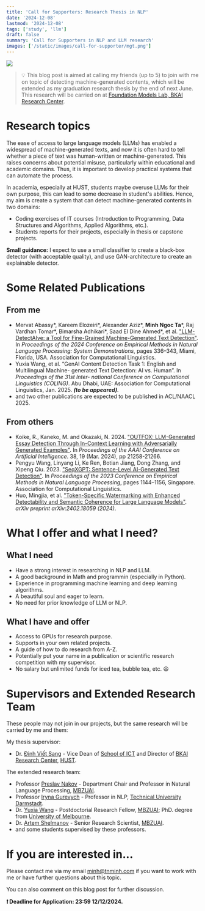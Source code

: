 ```yaml
---
title: 'Call for Supporters: Research Thesis in NLP'
date: '2024-12-08'
lastmod: '2024-12-08'
tags: ['study', 'llm']
draft: false
summary: 'Call for Supporters in NLP and LLM research'
images: ['/static/images/call-for-supporter/mgt.png']
---
```


![](/static/images/call-for-supporter/mgt.png)

> 💡 This blog post is aimed at calling my friends (up to 5) to join with me on topic of detecting machine-generated contents, which will be extended as my graduation research thesis by the end of next June. This research will be carried on at [Foundation Models Lab, BKAI Research Center](https://bkai.ai/research/foundation-models/).

# Research topics
The ease of access to large language models (LLMs) has enabled a widespread of machine-generated texts, and now it is often hard to tell whether a piece of text was human-written or machine-generated. This raises concerns about potential misuse, particularly within educational and academic domains. Thus, it is important to develop practical systems that can automate the process.

In academia, especially at HUST, students maybe overuse LLMs for their own purpose, this can lead to some decrease in student's abilities. Hence, my aim is create a system that can detect machine-generated contents in two domains:
* Coding exercises of IT courses (Introduction to Programming, Data Structures and Algorithms, Applied Algorithms, etc.).
* Students reports for their projects, especially in thesis or capstone projects.

**Small guidance:** I expect to use a small classifier to create a black-box detector (with acceptable quality), and use GAN-architecture to create an explainable detector.


# Some Related Publications

## From me
* Mervat Abassy*, Kareem Elozeiri*, Alexander Aziz*, **Minh Ngoc Ta***, Raj Vardhan Tomar*, Bimarsha Adhikari*, Saad El Dine Ahmed*, et al. ["LLM-DetectAIve: a Tool for Fine-Grained Machine-Generated Text Detection"](https://aclanthology.org/2024.emnlp-demo.35/). In *Proceedings of the 2024 Conference on Empirical Methods in Natural Language Processing: System Demonstrations*, pages 336–343, Miami, Florida, USA. Association for Computational Linguistics.
* Yuxia Wang, et al. “GenAI Content Detection Task 1: English and Multilingual Machine- generated Text Detection: AI vs. Human”. In *Proceedings of the 31st Inter- national Conference on Computational Linguistics (COLING)*. Abu Dhabi, UAE: Association for Computational Linguistics, Jan. 2025. ***(to be appeared)***.
* and two other publications are expected to be published in ACL/NAACL 2025.

## From others
* Koike, R., Kaneko, M. and Okazaki, N. 2024. ["OUTFOX: LLM-Generated Essay Detection Through In-Context Learning with Adversarially Generated Examples"](https://ojs.aaai.org/index.php/AAAI/article/view/30120). In *Proceedings of the AAAI Conference on Artificial Intelligence*. 38, 19 (Mar. 2024), pp 21258-21266.
* Pengyu Wang, Linyang Li, Ke Ren, Botian Jiang, Dong Zhang, and Xipeng Qiu. 2023. ["SeqXGPT: Sentence-Level AI-Generated Text Detection"](https://aclanthology.org/2023.emnlp-main.73/). In *Proceedings of the 2023 Conference on Empirical Methods in Natural Language Processing*, pages 1144–1156, Singapore. Association for Computational Linguistics.
* Huo, Mingjia, et al. ["Token-Specific Watermarking with Enhanced Detectability and Semantic Coherence for Large Language Models"](https://arxiv.org/abs/2402.18059). *arXiv preprint arXiv:2402.18059 (2024)*.



# What I offer and what I need?

## What I need

* Have a strong interest in researching in NLP and LLM.
* A good background in Math and programmin (especially in Python).
* Experience in programming machine learning and deep learning algorithms.
* A beautiful soul and eager to learn.
* No need for prior knowledge of LLM or NLP.


## What I have and offer

* Access to GPUs for research purpose.
* Supports in your own related projects.
* A guide of how to do research from A-Z.
* Potentially put your name in a publication or scientific research competition with my supervisor.
* No salary but unlimited funds for iced tea, bubble tea, etc. 😆



# Supervisors and Extended Research Team

These people may not join in our projects, but the same research will be carried by me and them:


My thesis supervisor:
* Dr. [Đinh Viết Sang](https://users.soict.hust.edu.vn/sangdv) - Vice Dean of [School of ICT](https://soict.hust.edu.vn) and Director of [BKAI Research Center](https://bkai.ai), [HUST](https://hust.edu.vn).


The extended research team:
* Professor [Preslav Nakov](https://scholar.google.com/citations?user=DfXsKZ4AAAAJ&hl=en) - Department Chair and Professor in Natural Language Processing, [MBZUAI](https://mbzuai.ac.ae).
* Professor [Iryna Gurevych](https://scholar.google.com/citations?user=t3A39e8AAAAJ&hl=en) - Professor in NLP, [Technical University Darmstadt](https://www.tu-darmstadt.de/).
* Dr. [Yuxia Wang](https://scholar.google.com.au/citations?user=dciz7yMAAAAJ&hl=en) - Postdoctorial Research Fellow, [MBZUAI](https://mbzuai.ac.ae); PhD. degree from [University of Melbourne](https://www.unimelb.edu.au/).
* Dr. [Artem Shelmanov](https://scholar.google.ru/citations?user=-zFR1g0AAAAJ&hl=en) - Senior Research Scientist, [MBZUAI](https://mbzuai.ac.ae).
* and some students supervised by these professors.



# If you are interested in...
Please contact me via my email [minh@tnminh.com](mailto:minh@tnminh.com) if you want to work with me or have further questions about this topic.

You can also comment on this blog post for further discussion.

**❗️ Deadline for Application: 23:59 12/12/2024.**